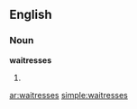 ==English==
===Noun===
'''waitresses'''
# {{plural of|[[waitress]]}}

[[ar:waitresses]]
[[simple:waitresses]]